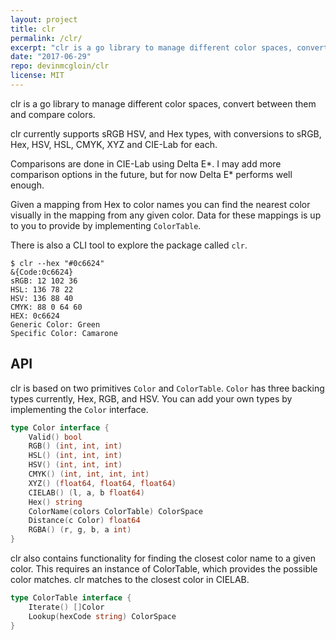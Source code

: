 ```yaml
---
layout: project
title: clr
permalink: /clr/
excerpt: "clr is a go library to manage different color spaces, convert between them and compare colors."
date: "2017-06-29"
repo: devinmcgloin/clr
license: MIT
---
```


clr is a go library to manage different color spaces, convert between them and
compare colors.

clr currently supports sRGB HSV, and Hex types, with conversions to sRGB, Hex, HSV,
HSL, CMYK, XYZ and CIE-Lab for each.

Comparisons are done in CIE-Lab using Delta E\*. I may add more comparison
options in the future, but for now Delta E\* performs well enough.

Given a mapping from Hex to color names you can find the nearest color visually
in the mapping from any given color. Data for these mappings is up to you to
provide by implementing `ColorTable`.

There is also a CLI tool to explore the package called `clr`.

```
$ clr --hex "#0c6624"
&{Code:0c6624}
sRGB: 12 102 36
HSL: 136 78 22
HSV: 136 88 40
CMYK: 88 0 64 60
HEX: 0c6624
Generic Color: Green
Specific Color: Camarone
```

## API

clr is based on two primitives `Color` and `ColorTable`. `Color` has three
backing types currently, Hex, RGB, and HSV. You can add your own types by
implementing the `Color` interface.

```go
type Color interface {
	Valid() bool
	RGB() (int, int, int)
	HSL() (int, int, int)
	HSV() (int, int, int)
	CMYK() (int, int, int, int)
	XYZ() (float64, float64, float64)
	CIELAB() (l, a, b float64)
	Hex() string
	ColorName(colors ColorTable) ColorSpace
	Distance(c Color) float64
	RGBA() (r, g, b, a int)
}
```

clr also contains functionality for finding the closest color name to a given
color. This requires an instance of ColorTable, which provides the possible
color matches. clr matches to the closest color in CIELAB.

```go
type ColorTable interface {
	Iterate() []Color
	Lookup(hexCode string) ColorSpace
}
```

